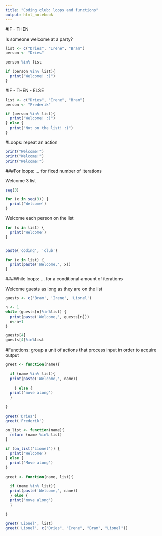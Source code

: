 ---
title: "Coding club: loops and functions"
output: html_notebook
---


#IF - THEN

Is someone welcome at a party?
```{r}
list <- c("Dries", "Irene", "Bram")
person <- "Dries"

person %in% list

if (person %in% list){
  print("Welcome! :)")
}
```
  







#IF - THEN - ELSE


```{r}
list <- c("Dries", "Irene", "Bram")
person <- "Frederik"

if (person %in% list){
  print("Welcome! :)")
} else {
  print("Not on the list! :(")
}
```
  








#Loops: repeat an action


```{r}
print("Welcome!")
print("Welcome!")
print("Welcome!")
```
  


###For loops: ... for fixed number of iterations


Welcome 3 list
```{r}
seq(3)

for (x in seq(3)) {
  print('Welcome')
}

```
  
Welcome each person on the list
```{r}
for (x in list) {
  print('Welcome')
}


paste('coding', 'club')

for (x in list) {
  print(paste('Welcome,', x))
}
```
 

###While loops: ... for a conditional amount of iterations

Welcome guests as long as they are on the list
```{r}
guests <- c('Bram', 'Irene', 'Lionel')

n <- 1
while (guests[n]%in%list) {
  print(paste('Welcome,', guests[n]))
  n<-n+1
}

guests[4]
guests[4]%in%list
```
  





#Functions: group a unit of actions that process input in order to acquire output

```{r}
greet <- function(name){
  
  if (name %in% list){
  print(paste('Welcome,', name))
  
    } else {
  print('move along')
  }
  
}

greet('Dries')
greet('Frederik')
```







```{r}
on_list <- function(name){
  return (name %in% list)
}

if (on_list('Lionel')) {
  print('Welcome')
} else {
  print('Move along')
}
```







```{r}
greet <- function(name, list){
  
  if (name %in% list){
  print(paste('Welcome,', name))
  } else {
  print('move along')
  }

}

greet('Lionel', list)
greet('Lionel', c("Dries", "Irene", "Bram", "Lionel"))
```



